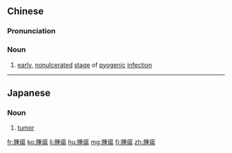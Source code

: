 {{also|肿疡}}
==Chinese==
{{zh-forms|s=肿疡}}

===Pronunciation===
{{zh-pron
|m=zhǒngyáng
|c=zung2 joeng4
|cat=n
}}

===Noun===
{{zh-noun}}

# {{lb|zh|TCM}} [[early]], [[nonulcerated]] [[stage]] of [[pyogenic]] [[infection]]

----

==Japanese==
{{ja-kanjitab|しゅ|よう|yomi=o}}

===Noun===
{{ja-noun|しゅよう}}

# {{lb|ja|oncology|pathology|sort=しゅよう}} [[tumor]]

[[fr:腫瘍]]
[[ko:腫瘍]]
[[li:腫瘍]]
[[hu:腫瘍]]
[[mg:腫瘍]]
[[fi:腫瘍]]
[[zh:腫瘍]]